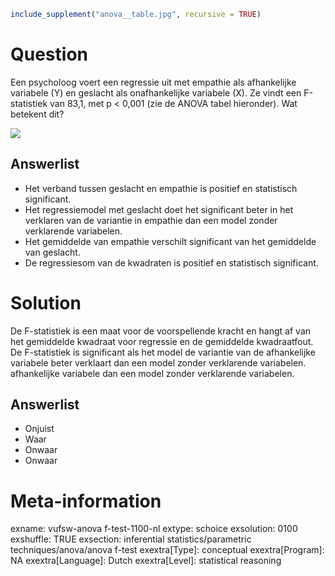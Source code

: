 ```r
include_supplement("anova__table.jpg", recursive = TRUE)
```

Question
========
Een psycholoog voert een regressie uit met empathie als afhankelijke variabele (Y) en geslacht als onafhankelijke variabele (X). Ze vindt een F-statistiek van 83,1, met p &lt; 0,001 (zie de ANOVA tabel hieronder). Wat betekent dit?  
  
  
![](anova__table.jpg)

Answerlist
----------
* Het verband tussen geslacht en empathie is positief en statistisch significant.
* Het regressiemodel met geslacht doet het significant beter in het verklaren van de variantie in empathie dan een model zonder verklarende variabelen.
* Het gemiddelde van empathie verschilt significant van het gemiddelde van geslacht.
* De regressiesom van de kwadraten is positief en statistisch significant.

Solution
========

De F-statistiek is een maat voor de voorspellende kracht en hangt af van het gemiddelde kwadraat voor regressie en de gemiddelde kwadraatfout. De F-statistiek is significant als het model de variantie van de afhankelijke variabele beter verklaart dan een model zonder verklarende variabelen. afhankelijke variabele dan een model zonder verklarende variabelen.

Answerlist
----------
* Onjuist
* Waar
* Onwaar
* Onwaar

Meta-information
================
exname: vufsw-anova f-test-1100-nl
extype: schoice
exsolution: 0100
exshuffle: TRUE
exsection: inferential statistics/parametric techniques/anova/anova f-test
exextra[Type]: conceptual
exextra[Program]: NA
exextra[Language]: Dutch
exextra[Level]: statistical reasoning

